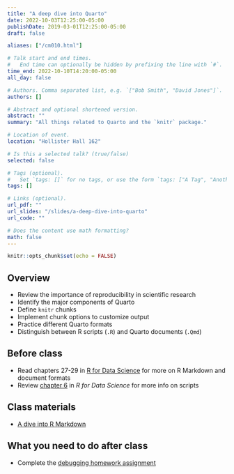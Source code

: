 ```yaml
---
title: "A deep dive into Quarto"
date: 2022-10-03T12:25:00-05:00
publishDate: 2019-03-01T12:25:00-05:00
draft: false

aliases: ["/cm010.html"]

# Talk start and end times.
#   End time can optionally be hidden by prefixing the line with `#`.
time_end: 2022-10-10T14:20:00-05:00
all_day: false

# Authors. Comma separated list, e.g. `["Bob Smith", "David Jones"]`.
authors: []

# Abstract and optional shortened version.
abstract: ""
summary: "All things related to Quarto and the `knitr` package."

# Location of event.
location: "Hollister Hall 162"

# Is this a selected talk? (true/false)
selected: false

# Tags (optional).
#   Set `tags: []` for no tags, or use the form `tags: ["A Tag", "Another Tag"]` for one or more tags.
tags: []

# Links (optional).
url_pdf: ""
url_slides: "/slides/a-deep-dive-into-quarto"
url_code: ""

# Does the content use math formatting?
math: false
---
```


```r
knitr::opts_chunk$set(echo = FALSE)
```

## Overview

* Review the importance of reproducibility in scientific research
* Identify the major components of Quarto
* Define `knitr` chunks
* Implement chunk options to customize output
* Practice different Quarto formats
* Distinguish between R scripts (`.R`) and Quarto documents (`.Qmd`)

## Before class

* Read chapters 27-29 in [R for Data Science](http://r4ds.had.co.nz) for more on R Markdown and document formats
* Review [chapter 6](http://r4ds.had.co.nz/workflow-scripts.html) in *R for Data Science* for more info on scripts

## Class materials

* [A dive into R Markdown](/notes/r-markdown/)

## What you need to do after class

* Complete the [debugging homework assignment](/homework/debugging-rmarkdown/)
